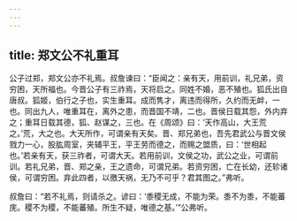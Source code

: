 ```yaml
---
---
---
```

title: 郑文公不礼重耳
---


公子过郑，郑文公亦不礼焉。叔詹谏曰：“臣闻之：亲有天，用前训，礼兄弟，资穷困，天所福也。今晋公子有三祚焉，天将启之。同姓不婚，恶不殖也。狐氏出自唐叔。狐姬，伯行之子也，实生重耳。成而隽才，离违而得所，久约而无衅，一也。同出九人，唯重耳在，离外之患，而晋国不靖，二也。晋侯日载其怨，外内弃之；重耳日载其德，狐、赵谋之，三也。在《周颂》曰：‘天作高山，大王荒之。’荒，大之也。大天所作，可谓亲有天矣。晋、郑兄弟也，吾先君武公与晋文侯戮力一心，股肱周室，夹辅平王，平王劳而德之，而赐之盟质，曰：‘世相起也。’若亲有天，获三祚者，可谓大天。若用前训，文侯之功，武公之业，可谓前训。若礼兄弟，晋、郑之亲，王之遗命，可谓兄弟。若资穷困，亡在长幼，还轸诸侯，可谓穷困。弃此四者，以徼天祸，无乃不可乎？君其图之。”弗听。

叔詹曰：“若不礼焉，则请杀之。谚曰：‘黍稷无成，不能为荣。黍不为黍，不能蕃庑。稷不为稷，不能蕃殖。所生不疑，唯德之基。’”公弗听。

